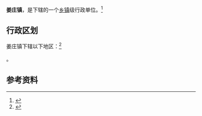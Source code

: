 {{中国乡级行政区
|景观照片文件名 = 盛世高密雕塑.jpg
|景观照片大小   = 200px
|景观照片描述   = 高密北站站前广场上的“盛世高密”雕塑
|37/07/85/104/000}}

'''姜庄镇'''，是{{PRC admin/fullname|37/07/85/104/000|3}}下辖的一个[[乡镇|乡镇]]级行政单位。<ref>{{PRC admin/ref sgc|{{PRC admin/parent|37/07/85/104/000}}}}</ref>

== 行政区划 ==

姜庄镇下辖以下地区：<ref>{{PRC admin/ref sgc|37/07/85/104/000}}</ref>

{{PRC admin/children|37/07/85/104/000}}。

== 参考资料 ==

{{reflist}}

{{行政区划小作品}}
{{PRC admin/navcat|37/07/85/104/000}}